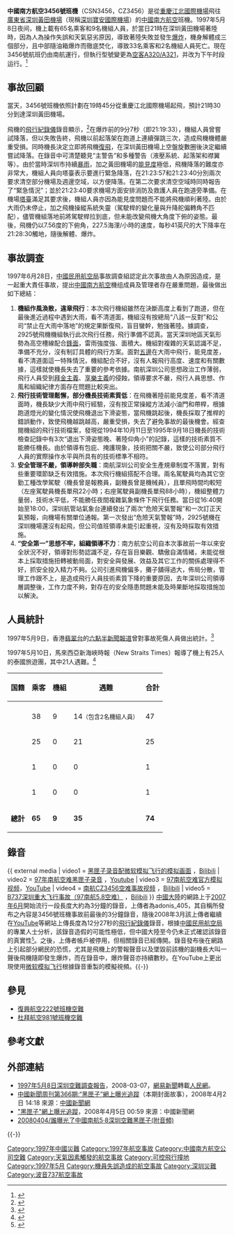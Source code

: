 {{noteTA
|G1=Aero
}}
{{refimprove|time=2017-07-26}}
{{Infobox Airliner accident
|name= 中國南方航空3456號班機
|Crash image= B-2946 - China Southern Airlines - Boeing 737-37K - CAN (11028094216).jpg
|Image caption= [[中國南方航空|中國南方航空]]的[[波音|波音]][[波音737#737-300|737-300]]（同型客机，非事故客机）
|Date= 1997年5月8日
|Type= 機師著陸操作失誤，天氣惡劣，[[可控飛行撞地|可控飛行撞地]]
|Site= [[深圳黃田機場|深圳黃田機場]]<br />（現稱[[深圳寶安國際機場|深圳寶安國際機場]]）
|Fatalities= 35
|Injuries= 
<!--航機資料-->
|Aircraft Type= [[波音737#-300|波音737-31B]]
|Operator= [[中國南方航空|中國南方航空]]
|Origin={{PRC}}[[重慶江北國際機場|重慶江北國際機場]]
|Destination={{PRC}}[[深圳黃田機場|深圳黃田機場]]（今深圳宝安国际机场）
|Tail Number= B-2925
|Passengers= 65
|Crew= 9
|Survivors= 39
}}
{{coord|22.6402|113.8109|type:event_region:CN-44|display=title}}
'''中國南方航空3456號班機'''（CSN3456，CZ3456）是從[[重慶江北國際機場|重慶江北國際機場]]飛往[[廣東省|廣東省]][[深圳黃田機場|深圳黃田機場]]（現稱[[深圳寶安國際機場|深圳寶安國際機場]]）的[[中國南方航空|中國南方航空]]班機。1997年5月8日夜间，機上載有65名乘客和9名機組人員，於當日21時在深圳黃田機場著陸時，因為人為操作失誤和天氣惡劣原因，導致著陸失敗並發生[[爆炸|爆炸]]，機身解體成三個部分，且中部隨油箱爆炸而徹底焚化，導致33名乘客和2名機組人員死亡。現在3456號航班仍由南航運行，但執行型號變更為[[空客|空客]][[A320|A320/A321]]，并改为下午时段运行。<ref>{{Cite web|title=CZ3456 (CSN3456) 中国南方航空公司 航班跟踪和历史数据 2021年 01月 08日 (CKG / ZUCK-SZX / ZGSZ) - FlightAware|url=https://zh.flightaware.com/live/flight/CSN3456|archive-date=2021-01-20|archive-url=https://web.archive.org/web/20210120212506/https://zh.flightaware.com/live/flight/CSN3456|dead-url=no|accessdate=2021-01-20}}</ref>

== 事故回顧 ==
當天，3456號班機依照計劃在19時45分從重慶江北國際機場起飛，預計21時30分到達深圳黃田機場。

飛機的[[飛行紀錄儀|飛行紀錄儀]]錄音顯示，<ref>{{Cite web |url=http://news.qq.com/a/20080307/002384.htm |title=南航空難黑匣子錄音11年後重現 令人不寒而慄 |accessdate=2017-05-31 |archive-date=2017-09-16 |archive-url=https://web.archive.org/web/20170916140905/http://news.qq.com/a/20080307/002384.htm |dead-url=no }}</ref>在爆炸前的9分7秒（即21:19:33），機組人員曾嘗試降落，但以失敗告終，飛機以前起落架在跑道上連續彈跳三次，造成飛機機體嚴重受損。同時機長決定立即將飛機[[重飛|復飛]]，在深圳黃田機場上空盤旋數圈後決定繼續嘗試降落。在錄音中可清楚聽見“主警告”和多種警告（液壓系統、起落架和襟翼等）。由於當時深圳市持續[[暴雨|暴雨]]，加之黃田機場的[[能見度|能見度]]極低，飛機降落的難度亦非常大，機組人員向塔臺表示要進行緊急降落，在21:23:57和21:23:40分別兩次要求清空部分機場及週邊空域，以方便降落。在第二次要求清空空域時同時報告了“緊急情況”；並於21:23:40要求機場方面安排消防及救護人員在跑道旁準備。在機場[[塔臺|塔臺]]滿足其要求後，機組人員亦因為能見度問題而不能將飛機順利著陸。由於大雨仍未停止，加之飛機操縱系統失靈（駕駛桿的變化量與升降舵偏轉角不匹配），儘管機組落地前將駕駛桿拉到底，但未能改變飛機大角度下俯的姿態。最後，飛機仍以7.56度的下俯角，227.5海浬/小時的速度，每秒41英尺的大下降率在21:28:30觸地，隨後解體、爆炸。

== 事故調查 ==
1997年6月28日，[[中國民用航空局|中國民用航空局]]事故調查組認定此次事故由人為原因造成，是一起重大責任事故，提出[[中國南方航空|中國南方航空]]機组成員及管理者存在嚴重問題，最後做出如下總結：
 
# '''機組作風渙散，違章飛行'''：本次飛行機組雖然在決斷高度上看到了跑道，但在最後進近過程中遇到大雨，看不清道面，機組沒有按總局“八該一反對”和公司“禁止在大雨中落地”的規定果斷復飛，盲目蠻幹，勉強著陸。據調查，2925號飛機機組執行此次飛行任務，飛行準備不認真。當天深圳地區天氣形勢為高空槽線配合[[鋒_(氣象)|鋒面]]，雷雨強度強、面積大。機組對複雜的天氣認識不足，準備不充分，沒有制訂具體的飛行方案。面對[[五邊飛行|五邊]]在大雨中飛行，能見度差，看不清道面這一特殊情況，機組配合不好，沒有人報飛行高度、速度和有關數據，這樣就使機長失去了重要的參考依據。南航深圳公司思想政治工作薄弱，飛行人員受到[[拜金主義|拜金主義]]、[[享樂主義|享樂主義]]的侵蝕，領導要求不嚴，飛行人員思想、作風和組織紀律方面存在問題比較突出。
# '''飛行技術管理鬆懈，部分機長技術素質低'''：在飛機著陸前能見度差，看不清道面時，機長缺少大雨中飛行經驗，沒有按正常操縱方法減小油門和帶桿，根據跑道燈光的變化情況使飛機退出下滑姿態，當飛機跳起後，機長採取了推桿的錯誤動作，致使飛機越跳越高，嚴重受損，失去了避免事故的最後機會。經查閱機組的飛行技術檔案，發現從1994年10月11日至1995年9月18日機長的技術檢查記錄中有3次“退出下滑姿態晚、著陸仰角小”的記錄，這樣的技術素質不能勝任機長。由於領導有包庇、掩護現象，技術把關不嚴，致使公司部分飛行人員的實際操作水平與所具有的技術標準不相符。
# '''安全管理不嚴，領導幹部失職'''：南航深圳公司安全生產規章制度不落實，對有些重要環節缺乏有效措施。本次飛行機組搭配不合理。兩名駕駛員均為其它空勤工種改學駕駛（機長曾是報務員，副機長曾是機械員），且單飛時間均較短（左座駕駛員機長單飛22小時；右座駕駛員副機長單飛88小時），機組整體力量弱，技術水平低，不能勝任夜間複雜氣象條件下飛行任務。當日從16:40開始至18:00，深圳航管站氣象台連續發出了兩次“危險天氣警報”和一次訂正天氣預報，向機場有關單位通報。第一次發出“危險天氣警報”時，2925號機在深圳機場還沒有起飛，但公司值班領導未能引起重視，沒有及時採取有效措施。
# '''“安全第一”思想不牢，組織領導不力'''：南方航空公司自本次事故前一年以來安全狀況不好，領導對形勢認識不足，存在盲目樂觀、驕傲自滿情緒，未能從根本上採取措施扭轉被動局面，對安全與發展、效益及其它工作的關係處理得不好，抓安全投入精力不夠。公司引進飛機偏多，攤子舖得過大，佈局分散，管理工作跟不上，是造成飛行人員技術素質下降的重要原因，去年深圳公司領導層調整後，工作力度不夠，對存在的安全隱患問題未能及時果斷地採取措施加以解決。

== 人員統計 ==
1997年5月9日，香港[[翡翠台|翡翠台]]的[[六點半新聞報道|六點半新聞報道]]曾對事故死傷人員做出統計。<ref>{{Cite web |url=https://www.youtube.com/watch?v=Bzeo-r3KUV0 |title=無線1997年5月9日深圳黃田機場空難35死 |accessdate=2017年7月19日 |archive-date=2019年1月24日 |archive-url=https://web.archive.org/web/20190124053502/https://www.youtube.com/watch?v=Bzeo-r3KUV0 |dead-url=no }}</ref>

1997年5月10日，馬來西亞新海峽時報（New Straits Times）報導了機上有25人的泰國旅遊團，其中21人遇難。<ref>{{cite news | title=35 killed in Chinese plane crash  |publisher=New Straits Times |date=1997年5月10日 }}{{English}}</ref> 
{|class="sortable wikitable"
|-style="background:#ccccff;"
!rowspan=1|国籍||colspan=1|乘客||colspan=1|機組||colspan=1|遇難||colspan=1|合計
|-style="background:#ccccff;"
|-valign=top
|{{PRC}}||38||9||14<small>（包含2名機組人員）</small>||47
|-valign=top
|{{THA}}||25||0||21||25
|-valign=top
|{{ROC}}||1||0||0||1
|-valign=top
|{{BHKG}}||1||0||0||1
|-valign=top
|'''總計'''||'''65'''||'''9'''||'''35'''||'''74'''
|}

== 錄音 ==
{{ external media
| video1 = [http://www.bilibili.com/video/av1012055/ 黑匣子录音配微软模拟飞行的模拟画面]<!-- （12分34秒） -->，[[Bilibili|Bilibili]]
<!-- | video2 = [http://www.youtube.com/watch?v=TUjk3IBAa0E 97南方航空空難]，图片+音频（12分44秒），[[YouTube|YouTube]] -->
| video2 = [https://www.youtube.com/watch?v=a8mQRP6rWjY 97年南航空难黑匣子录音]<!-- ，模拟画面+音频及字幕（13分43秒） -->，[[Youtube|Youtube]]
| video3 = [https://www.youtube.com/watch?v=DtsPoXl5r4w 97南航空难官方模拟视频]，[[YouTube|YouTube]]
| video4 = [https://www.bilibili.com/video/av2903954/ 南航CZ3456空难事故视频]<!-- （24分42秒） -->，[[Bilibili|Bilibili]]
| video5 = [https://www.bilibili.com/video/av95603537/ B737深圳重大飞行事故（97南航5.8空难）]<!-- （36分45秒） -->，[[Bilibili|Bilibili]]
}}
[[中國大陸|中國大陸]]的網路上于[[2007年6月|2007年6月]]開始流行一段長度大約為3分鐘的錄音，上傳者為adonis_405，其自稱所發布之內容是3456號班機事故前最後的3分鐘錄音，隨後2008年3月該上傳者繼續在[[YouTube|YouTube]]等網站上傳長度為12分27秒的[[飛行紀錄儀|飛行紀錄儀]]錄音，根據[[中國民用航空局|中國民用航空局]]的專業人士分析，該錄音造假的可能性極低，但中國大陸至今仍未正式確認該錄音的真實性<small><ref>{{Cite web |url=http://news.sina.com.cn/c/2008-03-07/101615097334.shtml |title=民航總局官員：不似造假 |accessdate=2008-03-07 |archive-date=2008-03-11 |archive-url=https://web.archive.org/web/20080311021142/http://news.sina.com.cn/c/2008-03-07/101615097334.shtml |dead-url=no }}</ref></small>。之後，上傳者帳戶被停用，但相關錄音已經傳開。錄音發布後在網路上引起部分網民的恐慌，尤其是飛機上的警報聲音以及墜毀前該機的副機長大叫一聲後飛機隨即發生爆炸，而在錄音中，爆炸聲音亦持續數秒。在YouTube上更出現使用[[微软模拟飞行|微软模拟飞行]]根據錄音重製的模擬視頻。{{-}}

==參見==
*[[復興航空222號班機空難|復興航空222號班機空難]]
*[[杜拜航空981號班機空難|杜拜航空981號班機空難]]

==參考文獻==
{{reflist}}

==外部連結==
* [http://news.163.com/08/0307/12/46EAOPED00011229.html 1997年5月8日深圳空難調查報告]{{Wayback|url=http://news.163.com/08/0307/12/46EAOPED00011229.html |date=20080311000956 }}，2008-03-07，[[網易新聞|網易新聞]]轉載[[人民網|人民網]]。
* [http://www.chinanews.com/sh/news/2008/04-02/1210022.shtml 中國新聞周刊第366期:“黑匣子”網上曝光追蹤]{{Wayback|url=http://www.chinanews.com/sh/news/2008/04-02/1210022.shtml |date=20161201211926 }}（本期封面故事），2008年4月2日 14:18 來源：[[中國新聞網|中國新聞網]]
* [http://www.chinanews.com/gn/news/2008/04-05/1212148.shtml "黑匣子"網上曝光追蹤]{{Wayback|url=http://www.chinanews.com/gn/news/2008/04-05/1212148.shtml |date=20161201211928 }}，2008年4月5日 00:59 來源：中國新聞網
* [http://blog.jackjia.com/?p=5995 20080404/誰曝光了中國南航5·8深圳空難黑匣子(附音頻)]{{Wayback|url=http://blog.jackjia.com/?p=5995 |date=20161201042449 }}

{{-}}
{{1997年航空事故}}
{{中华人民共和国航空事故}}

[[Category:1997年中國災難|Category:1997年中國災難]]
[[Category:1997年航空事故|Category:1997年航空事故]]
[[Category:中國南方航空公司空難|Category:中國南方航空公司空難]]
[[Category:天氣因素觸發的航空事故|Category:天氣因素觸發的航空事故]]
[[Category:可控飛行撞地|Category:可控飛行撞地]]
[[Category:1997年5月|Category:1997年5月]]
[[Category:機員失誤造成的航空事故|Category:機員失誤造成的航空事故]]
[[Category:深圳災難|Category:深圳災難]]
[[Category:波音737航空事故|Category:波音737航空事故]]